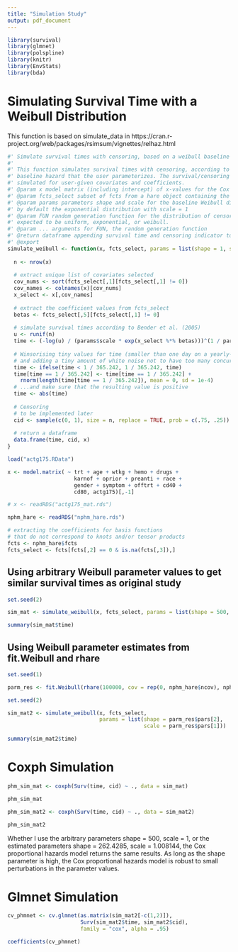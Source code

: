 ```yaml
---
title: "Simulation Study"
output: pdf_document
---
```


<!-- source load_dependencies later -->
<!-- Automatically detect and download libraries -->
<!-- download conflicted package -->
```r
library(survival)
library(glmnet)
library(polspline)
library(knitr)
library(EnvStats)
library(bda)
```

# Simulating Survival Time with a Weibull Distribution

This function is based on simulate_data in https://cran.r-project.org/web/packages/rsimsum/vignettes/relhaz.html

<!-- ```{r} -->
<!-- #' Parameter Estimation for Weibull Distribution -->
<!-- #' -->
<!-- #' This function solves an optimization problem to determine the lambda and nu parameters of the -->
<!-- #' Weibull distribution -->
<!-- #' @param intercept the intercept of the hare model -->
<!-- #' @param FUN the linear combination of basis functions of the hare model involving time -->
<!-- #' @return parameters of the Weibull distribution that best fits the baseline hazard of the hare model -->
<!-- #' @export -->
<!-- estimate_weibull <- function(intercept, FUN) { -->

<!--   # Estimating lambda -->
<!--   lambda <- exp(intercept) -->

<!--   # Estimating nu -->
<!--   time <- seq(0.01, 3.5, length.out = 1000) -->

<!--   fun_diff <- function(v, time) { -->

<!--     n <- length(time) -->
<!--     (1/n) * sum((FUN(time) - log(v * time^(v - 1)))^2) -->

<!--   } -->

<!--   fun_grad <- function(v, time) { -->

<!--     n <- length(time) -->
<!--     (1/n) * sum(2 * (FUN(time) - log(v * time^(v - 1))) * -log(time)) -->

<!--   } -->

<!--   res <- constrOptim(c(.001, .001), fun_diff, fun_grad, ui = rbind(c(1,0), c(1,0)), ci = c(.0001, .0001), time = time) -->

<!--   return(list(shape = res$par[1], scale = lambda)) -->

<!-- } -->
<!-- ``` -->

```r
#' Simulate survival times with censoring, based on a weibull baseline hazard
#'
#' This function simulates survival times with censoring, according to a weibull
#' baseline hazard that the user parameterizes. The survival/censoring times are 
#' simulated for user-given covariates and coefficients.
#' @param x model matrix (including intercept) of x-values for the Cox model of survival times
#' @param fcts_select subset of fcts from a hare object containing the coefficients of interest. 
#' @param params parameters shape and scale for the baseline Weibull distribution, 
#' by default the exponential distribution with scale = 1
#' @param FUN random generation function for the distribution of censoring times, 
#' expected to be uniform, exponential, or weibull. 
#' @param ... arguments for FUN, the random generation function
#' @return dataframe appending survival time and censoring indicator to the model matrix x
#' @export
simulate_weibull <- function(x, fcts_select, params = list(shape = 1, scale = 1), FUN, ...) {
  
  n <- nrow(x)
  
  # extract unique list of covariates selected 
  cov_nums <- sort(fcts_select[,1][fcts_select[,1] != 0])
  cov_names <- colnames(x)[cov_nums]
  x_select <- x[,cov_names]
  
  # extract the coefficient values from fcts_select
  betas <- fcts_select[,5][fcts_select[,1] != 0]
  
  # simulate survival times according to Bender et al. (2005)
  u <- runif(n)
  time <- (-log(u) / (params$scale * exp(x_select %*% betas)))^(1 / params$shape)
  
  # Winsorising tiny values for time (smaller than one day on a yearly-scale, e.g. 1 / 365.242),
  # and adding a tiny amount of white noise not to have too many concurrent values
  time <- ifelse(time < 1 / 365.242, 1 / 365.242, time)
  time[time == 1 / 365.242] <- time[time == 1 / 365.242] + 
    rnorm(length(time[time == 1 / 365.242]), mean = 0, sd = 1e-4)
  # ...and make sure that the resulting value is positive
  time <- abs(time)
  
  # Censoring
  # to be implemented later
  cid <- sample(c(0, 1), size = n, replace = TRUE, prob = c(.75, .25))
  
  # return a dataframe
  data.frame(time, cid, x)
}
```

<!-- Test rexp vs uniform transform -->

```r
load("actg175.RData")

x <- model.matrix( ~ trt + age + wtkg + hemo + drugs +
                     karnof + oprior + preanti + race +
                     gender + symptom + offtrt + cd40 +
                     cd80, actg175)[,-1]

# x <- readRDS("actg175_mat.rds")

nphm_hare <- readRDS("nphm_hare.rds")

# extracting the coefficients for basis functions 
# that do not correspond to knots and/or tensor products
fcts <- nphm_hare$fcts
fcts_select <- fcts[fcts[,2] == 0 & is.na(fcts[,3]),]
```

<!-- ```{r} -->
<!-- # intercept <- fcts_select[,5][fcts_select[,1] == 0] -->

<!-- fcts_time <- fcts[fcts[,1] == 0 & is.na(fcts[,3]),] -->

<!-- intercept <- fcts_time[,5][fcts_time[,2] == 0] -->

<!-- FUN <- function(time) { -->

<!--   output <- rep(0, length(time)) -->

<!--   time_knots <- nphm_hare$knots[1,-1] -->

<!--   knot_coefs <- fcts_time[,5][fcts_time[,2] != 0] -->
<!--   knot_coefs <- knot_coefs[order(fcts_time[,2][fcts_time[,2] != 0])] -->

<!--   i <- 1 -->

<!--   for (tk in time_knots) { -->

<!--     output <- ifelse(time < tk, output + knot_coefs[i] * (tk - time), output) -->

<!--     i <- i + 1 -->

<!--   } -->

<!--   return(output) -->

<!-- } -->

<!-- # FUN_grad <- function(time) { -->
<!-- # -->
<!-- #   output <- rep(0, length(time)) -->
<!-- # -->
<!-- #   time_knots <- nphm_hare$knots[1,-1] -->
<!-- # -->
<!-- #   knot_coefs <- fcts_time[,5][fcts_time[,2] != 0] -->
<!-- #   knot_coefs <- knot_coefs[order(fcts_time[,2][fcts_time[,2] != 0])] -->
<!-- # -->
<!-- #   i <- 1 -->
<!-- # -->
<!-- #   for (tk in time_knots) { -->
<!-- # -->
<!-- #     output <- ifelse(time < tk, output - knot_coefs[i], output) -->
<!-- # -->
<!-- #     i <- i + 1 -->
<!-- # -->
<!-- #   } -->
<!-- # -->
<!-- #   return(output) -->
<!-- # -->
<!-- # } -->

<!-- ## estimate_weibull -->
<!-- # params <- estimate_weibull(intercept, FUN) -->
<!-- ``` -->

<!-- ```{r} -->
<!-- time <- seq(0.01, 3.5, length.out = 1000) -->

<!-- plot(time, FUN(time), type = "l", ylim = c(-2.5, 2)) -->

<!-- ## estimate_weibull -->
<!-- # lines(time, log(params$shape * time^(params$shape - 1)), type = "l", col = "red") -->

<!-- lines(time, log(parm_res$pars[2] * time^(parm_res$pars[2] - 1)), type = "l", col = "red") -->
<!-- ``` -->

## Using arbitrary Weibull parameter values to get similar survival times as original study

```r
set.seed(2)

sim_mat <- simulate_weibull(x, fcts_select, params = list(shape = 500, scale = 1))

summary(sim_mat$time)
```

## Using Weibull parameter estimates from fit.Weibull and rhare

```r
set.seed(1)

parm_res <- fit.Weibull(rhare(100000, cov = rep(0, nphm_hare$ncov), nphm_hare), dist="Weibull")
```

```r
set.seed(2)

sim_mat2 <- simulate_weibull(x, fcts_select, 
                             params = list(shape = parm_res$pars[2],
                                           scale = parm_res$pars[1]))

summary(sim_mat2$time)
```



# Coxph Simulation

```r
phm_sim_mat <- coxph(Surv(time, cid) ~ ., data = sim_mat)

phm_sim_mat
```

```r
phm_sim_mat2 <- coxph(Surv(time, cid) ~ ., data = sim_mat2)

phm_sim_mat2
```

Whether I use the arbitrary parameters shape = 500, scale = 1, or the estimated parameters shape = 262.4285, scale = 1.008144, the Cox proportional hazards model returns the same results. As long as the shape parameter is high, the Cox proportional hazards model is robust to small perturbations in the parameter values. 



# Glmnet Simulation

```r
cv_phmnet <- cv.glmnet(as.matrix(sim_mat2[-c(1,2)]), 
                       Surv(sim_mat2$time, sim_mat2$cid),
                       family = "cox", alpha = .95)
```

```r
coefficients(cv_phmnet)
```




<!-- # Repeat Simulation Many times -->

<!-- ```{r, warning = FALSE} -->
<!-- set.seed(3) -->

<!-- num1 <- 0 -->
<!-- num2 <- 0 -->
<!-- num3 <- 0 -->
<!-- num4 <- 0 -->
<!-- num5 <- 0 -->
<!-- num6 <- 0 -->
<!-- num7 <- 0 -->
<!-- num8 <- 0 -->
<!-- num9 <- 0 -->

<!-- for (i in 1:100) { -->

<!--   sim <- simulate_weibull(x, fcts_select, params = list(shape = 500, scale = 1)) -->
<!--   phm_sim <- coxph(Surv(time, cid) ~ ., data = sim_mat) -->

<!--   phm_sum <- summary(phm_sim) -->

<!--   min(phm_sum$coefficients[17:26,5]) -->

<!--   phm_sum -->

<!-- } -->

<!-- ``` -->



<!-- ```{r} -->
<!-- set.seed(513) -->

<!-- test2 <- simulate_weibull(x, fcts_select, params = list(shape = 10, scale = 1)) -->

<!-- summary(test2$time) -->

<!-- head(test2) -->
<!-- ``` -->



